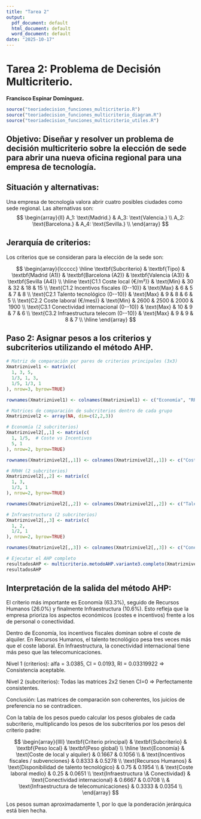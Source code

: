 ```yaml
---
title: "Tarea 2"
output:
  pdf_document: default
  html_document: default
  word_document: default
date: "2025-10-17"
---
```

# Tarea 2: Problema de Decisión Multicriterio.
**Francisco Espinar Domínguez.** 
```r
source("teoriadecision_funciones_multicriterio.R")
source("teoriadecision_funciones_multicriterio_diagram.R")
source("teoriadecision_funciones_multicriterio_utiles.R")
```

## Objetivo: Diseñar y resolver un problema de decisión multicriterio sobre la elección de sede para abrir una nueva oficina regional para una empresa de tecnología. 

## Situación y alternativas:
Una empresa de tecnología valora abrir cuatro posibles ciudades como sede regional. Las alternativas son:
$$
\begin{array}{ll}
A_1: \text{Madrid.} & A_3: \text{Valencia.} \\
A_2: \text{Barcelona.} & A_4: \text{Sevilla.} \\
\end{array}
$$

## Jerarquía de criterios:
Los criterios que se consideran para la elección de la sede son:

\textbf{Criterios y subcriterios:}
\begin{enumerate}
  \item Economía (coste/beneficio)
    \begin{enumerate}
      \item Coste de local y alquiler (min)
      \item Incentivos fiscales / subvenciones (max)
    \end{enumerate}
  \item Recursos Humanos
    \begin{enumerate}
      \item Disponibilidad de talento tecnológico (max)
      \item Coste laboral medio (min)
    \end{enumerate}
  \item Infraestructura \& Conectividad
    \begin{enumerate}
      \item Conectividad internacional (aeropuertos, tren) (max)
      \item Infraestructura de telecomunicaciones / fibra (max)
    \end{enumerate}
\end{enumerate}


$$
\begin{array}{lccccc}
\hline
\textbf{Subcriterio} & \textbf{Tipo} & \textbf{Madrid (A1)} & \textbf{Barcelona (A2)} & \textbf{Valencia (A3)} & \textbf{Sevilla (A4)} \\
\hline
\text{C1.1 Coste local (€/m²)} & \text{Min} & 30 & 32 & 18 & 15 \\
\text{C1.2 Incentivos fiscales (0--10)} & \text{Max} & 6 & 5 & 7 & 8 \\
\text{C2.1 Talento tecnológico (0--10)} & \text{Max} & 9 & 8 & 6 & 5 \\
\text{C2.2 Coste laboral (€/mes)} & \text{Min} & 2600 & 2500 & 2000 & 1900 \\
\text{C3.1 Conectividad internacional (0--10)} & \text{Max} & 10 & 9 & 7 & 6 \\
\text{C3.2 Infraestructura telecom (0--10)} & \text{Max} & 9 & 9 & 8 & 7 \\
\hline
\end{array}
$$

## Paso 2: Asignar pesos a los criterios y subcriterios utilizando el método AHP.

```r
# Matriz de comparación por pares de criterios principales (3x3)
Xmatriznivel1 <- matrix(c(
  1, 3, 5,
  1/3, 1, 3,
  1/5, 1/3, 1
), nrow=3, byrow=TRUE)

rownames(Xmatriznivel1) <- colnames(Xmatriznivel1) <- c("Economía", "RRHH", "Infraestructura")

# Matrices de comparación de subcriterios dentro de cada grupo
Xmatriznivel2 <- array(NA, dim=c(2,2,3))

# Economía (2 subcriterios)
Xmatriznivel2[,,1] <- matrix(c(
  1, 1/5,  # Coste vs Incentivos
  5, 1
), nrow=2, byrow=TRUE)

rownames(Xmatriznivel2[,,1]) <- colnames(Xmatriznivel2[,,1]) <- c("Coste", "Incentivos")

# RRHH (2 subcriterios)
Xmatriznivel2[,,2] <- matrix(c(
  1, 3,
  1/3, 1
), nrow=2, byrow=TRUE)

rownames(Xmatriznivel2[,,2]) <- colnames(Xmatriznivel2[,,2]) <- c("Talento", "Coste laboral")

# Infraestructura (2 subcriterios)
Xmatriznivel2[,,3] <- matrix(c(
  1, 2,
  1/2, 1
), nrow=2, byrow=TRUE)

rownames(Xmatriznivel2[,,3]) <- colnames(Xmatriznivel2[,,3]) <- c("Conectividad", "Telecom")

# Ejecutar el AHP completo
resultadosAHP <- multicriterio.metodoAHP.variante3.completo(Xmatriznivel1, Xmatriznivel2)
resultadosAHP
```
## Interpretación de la salida del método AHP:
El criterio más importante es Economía (63.3%), seguido de Recursos Humanos (26.0%) y finalmente Infraestructura (10.6%). Esto refleja que la empresa prioriza los aspectos económicos (costes e incentivos) frente a los de personal o conectividad.

Dentro de Economía, los incentivos fiscales dominan sobre el coste de alquiler.
En Recursos Humanos, el talento tecnológico pesa tres veces más que el coste laboral.
En Infraestructura, la conectividad internacional tiene más peso que las telecomunicaciones.

Nivel 1 (criterios): 
alfa = 3.0385, CI = 0.0193, RI = 0.03319922 => Consistencia aceptable. 

Nivel 2 (subcriterios):
Todas las matrices 2x2 tienen CI=0 => Perfectamente consistentes.

Conclusión: Las matrices de comparación son coherentes, los juicios de preferencia no se contradicen.

Con la tabla de los pesos puedo calcular los pesos globales de cada subcriterio, multiplicando los pesos de los subcriterios por los pesos del criterio padre:

$$
\begin{array}{llll}
\textbf{Criterio principal} & \textbf{Subcriterio} & \textbf{Peso local} & \textbf{Peso global} \\
\hline
\text{Economía} & \text{Coste de local y alquiler} & 0.1667 & 0.1056 \\
                & \text{Incentivos fiscales / subvenciones} & 0.8333 & 0.5278 \\
\text{Recursos Humanos} & \text{Disponibilidad de talento tecnológico} & 0.75 & 0.1954 \\
                        & \text{Coste laboral medio} & 0.25 & 0.0651 \\
\text{Infraestructura \& Conectividad} & \text{Conectividad internacional} & 0.6667 & 0.0708 \\
                                       & \text{Infraestructura de telecomunicaciones} & 0.3333 & 0.0354 \\
\end{array}
$$

Los pesos suman aproximadamente 1, por lo que la ponderación jerárquica está bien hecha.